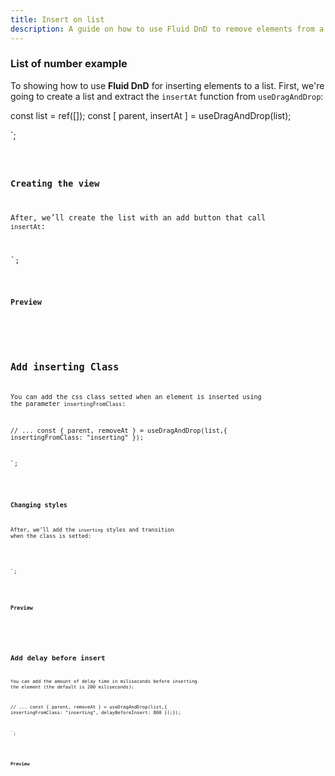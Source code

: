 ```yaml
---
title: Insert on list
description: A guide on how to use Fluid DnD to remove elements from a list.
---
```



### List of number example

To showing how to use **Fluid DnD** for inserting elements to a list.
First, we're going to create a list and extract the `insertAt` function from `useDragAndDrop`:


const list = ref([]);
const [ parent, insertAt ] = useDragAndDrop(list);

</script>`;



<Code code={listOfNumbers} lang="vue" mark={highlightsListOfNumbers} />

### Creating the view

After, we’ll create the list with an add button that call `insertAt`:


<template>
   <ul ref="parent" class="number-list">
    <li class="number" v-for="(element, index) in list" :index="index" :key="element">
      {{ element }}
    </li>
  </ul>
  <button class="insert-button" @click="insertAt(list.length, list.length)">+</button>
</template>
`;

<Code code={listOfNumbersDroppable} lang="vue" mark={highlightsDroppable} />

### Preview

<div class="p-8 bg-[var(--sl-color-gray-6)]">
  <ListWithInsert client:load />
</div>

## Add inserting Class

You can add the css class setted when an element is inserted using the parameter `insertingFromClass`:

// ...
const { parent, removeAt } = useDragAndDrop(list,{
  insertingFromClass: "inserting"
});

</script>`;

<Code code={listOfNumbersWithRemovingClass} lang="vue" mark={highlightsRemovingClass}/>

### Changing styles

After, we’ll add the `inserting` styles and transition when the class is setted:


<style scoped>
.number{
  /*
      ...
  */
  opacity: 1;
  transition: opacity 200ms ease;
}
.number.inserting{
  opacity: 0;
}
</style>
`;

<Code code={stylesRemovingClass} lang="vue" mark={highlightsStylesRemovingClass} />

### Preview

<div class="p-8 bg-[var(--sl-color-gray-6)]">
  <ListWithInsert insertingFromClass="inserting" client:load  />
</div>


## Add delay before insert

You can add the amount of delay time in miliseconds before inserting the element (the default is 200 miliseconds):

// ...
const { parent, removeAt } = useDragAndDrop(list,{
  insertingFromClass: "inserting",
  delayBeforeInsert: 800
});});

</script>`;

<Code code={listOfNumbersDelay} lang="vue" mark={highlightsDelay}/>

### Preview

<div class="p-8 bg-[var(--sl-color-gray-6)]">
  <ListWithInsert insertingFromClass="inserting" delayBeforeInsert={800} client:load  />
</div>